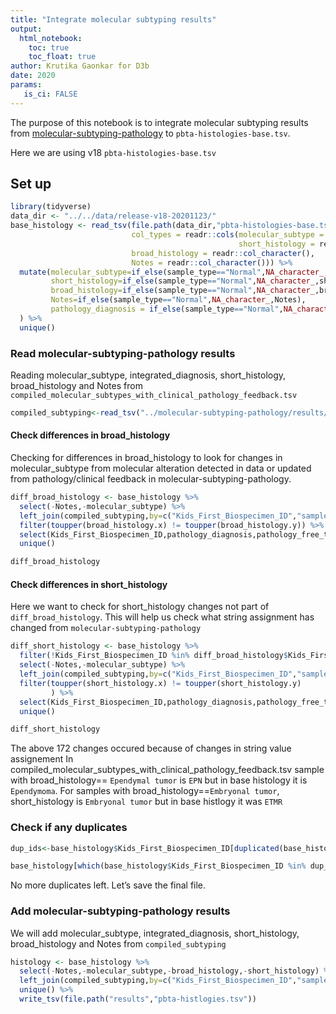 ```yaml
---
title: "Integrate molecular subtyping results"
output: 
  html_notebook:
    toc: true
    toc_float: true
author: Krutika Gaonkar for D3b
date: 2020
params:
   is_ci: FALSE
---
```


The purpose of this notebook is to integrate molecular subtyping results from 
[molecular-subtyping-pathology](https://github.com/AlexsLemonade/OpenPBTA-analysis/tree/master/analyses/molecular-subtyping-pathology) to `pbta-histologies-base.tsv`.

Here we are using v18 `pbta-histologies-base.tsv`


## Set up

```r
library(tidyverse)
data_dir <- "../../data/release-v18-20201123/"
base_histology <- read_tsv(file.path(data_dir,"pbta-histologies-base.tsv"),
                           col_types = readr::cols(molecular_subtype = readr::col_character(),
                                                   short_histology = readr::col_character(),
                           broad_histology = readr::col_character(),
                           Notes = readr::col_character())) %>%
  mutate(molecular_subtype=if_else(sample_type=="Normal",NA_character_,molecular_subtype),
         short_histology=if_else(sample_type=="Normal",NA_character_,short_histology),
         broad_histology=if_else(sample_type=="Normal",NA_character_,broad_histology),
         Notes=if_else(sample_type=="Normal",NA_character_,Notes),
         pathology_diagnosis = if_else(sample_type=="Normal",NA_character_,pathology_diagnosis)
  ) %>%
  unique()
```

### Read molecular-subtyping-pathology results

Reading molecular_subtype,	integrated_diagnosis, short_histology,	broad_histology and	Notes from `compiled_molecular_subtypes_with_clinical_pathology_feedback.tsv` 

```r

compiled_subtyping<-read_tsv("../molecular-subtyping-pathology/results/compiled_molecular_subtypes_with_clinical_pathology_feedback.tsv")

```
#### Check differences in broad_histology 
Checking for differences in broad_histology to look for changes in molecular_subtype from molecular alteration detected in data or updated from pathology/clinical feedback in molecular-subtyping-pathology.


```r
diff_broad_histology <- base_histology %>% 
  select(-Notes,-molecular_subtype) %>%
  left_join(compiled_subtyping,by=c("Kids_First_Biospecimen_ID","sample_id","Kids_First_Participant_ID","tumor_descriptor")) %>%
  filter(toupper(broad_histology.x) != toupper(broad_histology.y)) %>%
  select(Kids_First_Biospecimen_ID,pathology_diagnosis,pathology_free_text_diagnosis,starts_with("broad_histology"),starts_with("short_histology")) %>%
  unique()

diff_broad_histology
```

#### Check differences in short_histology
Here we want to check for short_histology changes not part of `diff_broad_histology`.
This will help us check what string assignment has changed from `molecular-subtyping-pathology`

```r

diff_short_histology <- base_histology %>% 
  filter(!Kids_First_Biospecimen_ID %in% diff_broad_histology$Kids_First_Biospecimen_ID) %>%
  select(-Notes,-molecular_subtype) %>%
  left_join(compiled_subtyping,by=c("Kids_First_Biospecimen_ID","sample_id","Kids_First_Participant_ID","tumor_descriptor")) %>%
  filter(toupper(short_histology.x) != toupper(short_histology.y) 
         ) %>%
  select(Kids_First_Biospecimen_ID,pathology_diagnosis,pathology_free_text_diagnosis,starts_with("broad_histology"),starts_with("short_histology")) %>%
  unique()

diff_short_histology
```
The above 172 changes occured because of changes in string value assignement
In compiled_molecular_subtypes_with_clinical_pathology_feedback.tsv sample with broad_histology== `Ependymal tumor` is `EPN`	but in base histology it is `Ependymoma`.
For samples with broad_histology==`Embryonal tumor`, short_histology is `Embryonal tumor` but in base histlogy it was `ETMR`

### Check if any duplicates

```r
dup_ids<-base_histology$Kids_First_Biospecimen_ID[duplicated(base_histology$Kids_First_Biospecimen_ID)]

base_histology[which(base_histology$Kids_First_Biospecimen_ID %in% dup_ids),]
```

No more duplicates left. Let's save the final file.

### Add molecular-subtyping-pathology results

We will add molecular_subtype,	integrated_diagnosis, short_histology,	broad_histology and	Notes from `compiled_subtyping`

```r

histology <- base_histology %>% 
  select(-Notes,-molecular_subtype,-broad_histology,-short_histology) %>%
  left_join(compiled_subtyping,by=c("Kids_First_Biospecimen_ID","sample_id","Kids_First_Participant_ID","tumor_descriptor")) %>%
  unique() %>%
  write_tsv(file.path("results","pbta-histlogies.tsv"))

```

